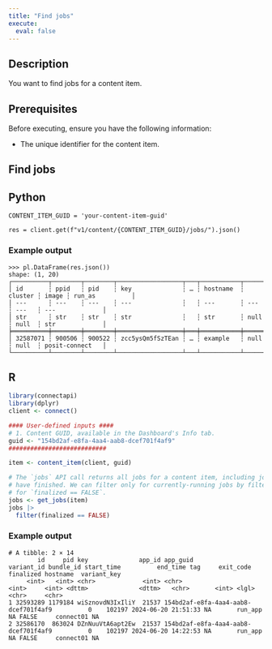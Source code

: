 ```yaml
---
title: "Find jobs"
execute:
  eval: false
---
```


## Description

You want to find jobs for a content item.

## Prerequisites

 Before executing, ensure you have the following information:

 - The unique identifier for the content item.

## Find jobs

::: {.panel-tabset group="language"}

## Python

```.python
CONTENT_ITEM_GUID = 'your-content-item-guid'

res = client.get(f"v1/content/{CONTENT_ITEM_GUID}/jobs/").json()
```

### Example output

```.python
>>> pl.DataFrame(res.json())
shape: (1, 20)
┌──────────┬────────┬────────┬──────────────────┬───┬───────────┬─────────┬───────┬─────────────────┐
│ id       ┆ ppid   ┆ pid    ┆ key              ┆ … ┆ hostname  ┆ cluster ┆ image ┆ run_as          │
│ ---      ┆ ---    ┆ ---    ┆ ---              ┆   ┆ ---       ┆ ---     ┆ ---   ┆ ---             │
│ str      ┆ str    ┆ str    ┆ str              ┆   ┆ str       ┆ null    ┆ null  ┆ str             │
╞══════════╪════════╪════════╪══════════════════╪═══╪═══════════╪═════════╪═══════╪═════════════════╡
│ 32587071 ┆ 900506 ┆ 900522 ┆ zcc5ysQm5fSzTEan ┆ … ┆ example   ┆ null    ┆ null  ┆ posit-connect   │
└──────────┴────────┴────────┴──────────────────┴───┴───────────┴─────────┴───────┴─────────────────┘
```

## R

```.r
library(connectapi)
library(dplyr)
client <- connect()

#### User-defined inputs ####
# 1. Content GUID, available in the Dashboard's Info tab.
guid <- "154bd2af-e8fa-4aa4-aab8-dcef701f4af9"
###########################

item <- content_item(client, guid)

# The `jobs` API call returns all jobs for a content item, including jobs that
# have finished. We can filter only for currently-running jobs by filtering
# for `finalized == FALSE`.
jobs <- get_jobs(item)
jobs |>
  filter(finalized == FALSE)
```

### Example output

```console
# A tibble: 2 × 14
        id     pid key              app_id app_guid                             variant_id bundle_id start_time          end_time tag     exit_code finalized hostname  variant_key
     <int>   <int> <chr>             <int> <chr>                                     <int>     <int> <dttm>              <dttm>   <chr>       <int> <lgl>     <chr>     <chr>      
1 32593289 1179184 wiSznovdN3IxIliY  21537 154bd2af-e8fa-4aa4-aab8-dcef701f4af9          0    102197 2024-06-20 21:51:33 NA       run_app        NA FALSE     connect01 NA         
2 32586170  863024 DZnNuuVtA6apt2Ew  21537 154bd2af-e8fa-4aa4-aab8-dcef701f4af9          0    102197 2024-06-20 14:22:53 NA       run_app        NA FALSE     connect01 NA         
```
:::
